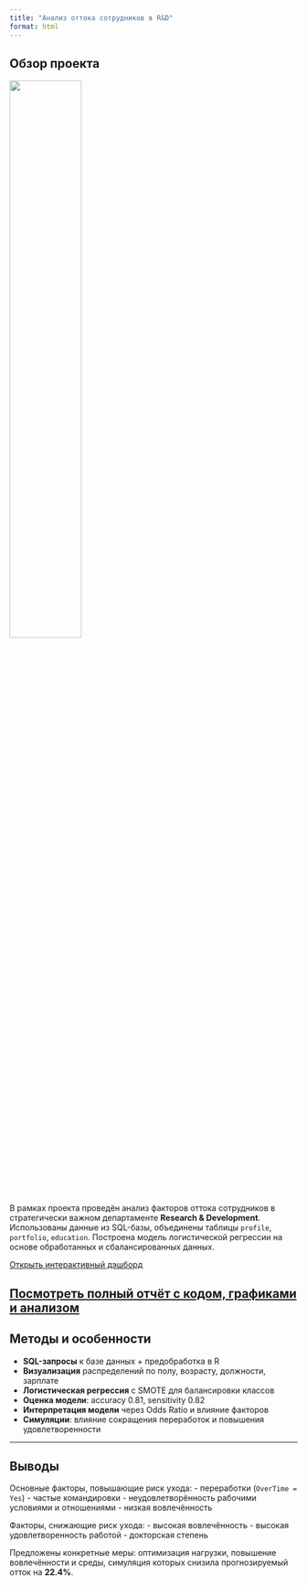 ```yaml
---
title: "Анализ оттока сотрудников в R&D"
format: html
---
```


## Обзор проекта
<img src="/images/employee-churn-thumb.png" width="50%">

В рамках проекта проведён анализ факторов оттока сотрудников в стратегически важном департаменте **Research & Development**. Использованы данные из SQL-базы, объединены таблицы `profile`, `portfolio`, `education`. Построена модель логистической регрессии на основе обработанных и сбалансированных данных.

[Открыть интерактивный дэшборд](../reports/employee-churn-dashboard.html)

[Посмотреть полный отчёт с кодом, графиками и анализом](../reports/employee-churn.html)
---

## Методы и особенности

- **SQL-запросы** к базе данных + предобработка в R
- **Визуализация** распределений по полу, возрасту, должности, зарплате
- **Логистическая регрессия** с SMOTE для балансировки классов
- **Оценка модели**: accuracy 0.81, sensitivity 0.82
- **Интерпретация модели** через Odds Ratio и влияние факторов
- **Симуляции**: влияние сокращения переработок и повышения удовлетворенности

---

## Выводы

Основные факторы, повышающие риск ухода:
- переработки (`OverTime = Yes`)
- частые командировки
- неудовлетворённость рабочими условиями и отношениями
- низкая вовлечённость

Факторы, снижающие риск ухода:
- высокая вовлечённость
- высокая удовлетворенность работой
- докторская степень

 Предложены конкретные меры: оптимизация нагрузки, повышение вовлечённости и среды, симуляция которых снизила прогнозируемый отток на **22.4%**.


